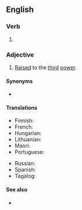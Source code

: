 ==English==

===Verb===
{{head|en|verb form}}

# {{en-past of|cube}}

===Adjective===
{{en-adj|-}}

# {{lb|en|mathematics}} [[raise|Raised]] to the [[third]] [[power]].

====Synonyms====
* {{l|mul|³}}

====Translations====
{{trans-top|raised to the third power}}
* Finnish: {{t|fi|kolmanteen}} {{qual|always after the thing it describes}}
* French: {{t|fr|au cube}}
* Hungarian: {{t|hu|a köbön}}
* Lithuanian: {{t|lt|kubu}}
* Maori: {{t|mi|pūtoru }}
* Portuguese: {{t|pt|ao cubo}}
{{trans-mid}}
* Russian: {{t|ru|в ку́бе|sc=Cyrl}}
* Spanish: {{t|es|[[al]] [[cubo]]}}
* Tagalog: {{t|tl|binuok}}
{{trans-bottom}}

====See also====
* {{l|en|squared}}